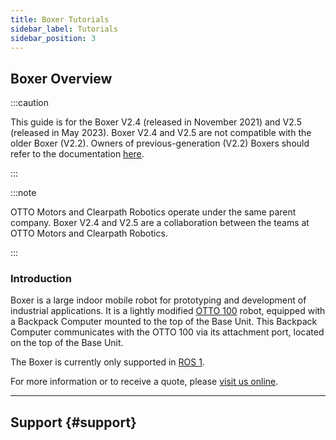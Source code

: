 ```yaml
---
title: Boxer Tutorials
sidebar_label: Tutorials
sidebar_position: 3
---
```



<ComponentIntroductionBoxer />

## Boxer Overview

:::caution

This guide is for the Boxer V2.4 (released in November 2021) and V2.5 (released in May 2023). Boxer V2.4 and V2.5 are not compatible with the older Boxer (V2.2).
Owners of previous-generation (V2.2) Boxers should refer to the documentation [here](http://www.clearpathrobotics.com/assets/guides/kinetic/boxer/).

:::

:::note

OTTO Motors and Clearpath Robotics operate under the same parent company.
Boxer V2.4 and V2.5 are a collaboration between the teams at OTTO Motors and Clearpath Robotics.

:::

### Introduction

Boxer is a large indoor mobile robot for prototyping and development of industrial applications.
It is a lightly modified [OTTO 100](https://ottomotors.com/amrs) robot, equipped with a Backpack Computer mounted
to the top of the Base Unit. This Backpack Computer communicates with the OTTO 100 via its attachment port, located
on the top of the Base Unit.

The Boxer is currently only supported in [ROS 1](/docs_versioned_docs/version-ros1noetic/robots/indoor_robots/boxer/tutorials_boxer.mdx).

For more information or to receive a quote, please [visit us online](http://clearpathrobotics.com/boxer).

<!-- NOTE: This info needs to be included somewhere and modified to make sense for the ROS 2 implementation unless it is covered in indoorNav

### Terminology

The following terms are used throughout this guide:

- Backpack Computer: the externally-mounted computer that has the ROS Master running on it.
- Base Unit: the OTTO 100 platform, including its internal computer. Sometimes referred to as "The OTTO 100".
- Boxer: the combined Base Unit and Backpack Computer.

### Differences from OTTO 100

The most obvious difference between OTTO 100 and Boxer V2.4/V2.5 is that Boxer has been painted black with a yellow
stripe on the sides. This change is purely cosmetic, and is to keep the Boxer visually distinct.

Mechanically, the top deck of the Boxer has a slightly thicker, heavier top-plate with a different arrangement of
mounting holes than the OTTO 100. This is to allow the attachment of additional payloads, such as robotic arms,
larger sensor arrays, and structural elements.

<center>
  <figure>
    <img
      src="/img/robot_images/boxer_images/boxer_dual_gen3_urdf.png"
      width="600"
    />
    <figcaption>URDF model of Boxer with two Kinova Gen3 arms</figcaption>
  </figure>
</center>

Finally, the OTTO 100's attachment interface and ROS 2 API have been enabled. This is necessary to allow the
Backpack Computer to communicate with and control the robot.

### Operating Boxer

Boxer is intended to be controlled via the Backpack Computer; all necessary ROS nodes, and the ROS Master, are running on
the Backpack Computer. Any topics published by or subscribed to from the OTTO 100's internal computer are relayed from the
Backpack Computer.

When the robot powers on it will be in neutral. Use the OTTO App to disengage the safeties and enable operation of
the robot. Note that this requires that the Base Unit be connected to your wireless network. Refer to
[Network Setup](#boxer-networking) for more details.

One ethernet port of the Backpack Computer is reserved for communicating with the Base Unit. By default this is the
port identified as `eno1`, labelled "LAN1" on most computers. All other ethernet ports on the Backpack Computer are
bridged together and may be used for diagnostics, connecting external computers, or adding IP-based accessories such as
lidar sensors, cameras, or robotic arms.

### ROS 2 API

OTTO Motors has developed a ROS 2 API that is available to monitor and control the Base Unit. When using ROS Noetic,
Boxer uses `ros1_bridge` nodes to translate this ROS 2 API into ROS 1 compatible messages.

The ROS 2 API operates on 3 domains:

| Domain ID | Description  |
| :-------- | :----------- |
| 100       | Fleet API    |
| 110       | Autonomy API |
| 95        | Platform API |

Refer to the [OTTO 100 documentation](https://ottomotors.com) for more details on the ROS 2 API.

### Standard Sensors

The Base Unit includes a number of sensors whose data can be consumed by ROS nodes running on the Backpack Computer:

- front-facing safety lidar, available as `/front/scan`
- rear-facing safety lidar, available as `/rear/scan`
- internal IMU, available as `/imu/module0/data_raw`
- front-facing Intel RealSense camera
  - depth data available as `/realsense/depth/image_rect_raw`
  - depth camera info available as `/realsense/depth/camera_info`

At the time of writing OTTO Motors' ROS 2 API does not expose pointcloud or RGB data from the RealSense camera

---

## Boxer Backpack Computer Software Setup {#boxer-software-setup}

:::caution

All of the software instructions in this section apply only to the Backpack Computer, not the
software running on the Base Unit. If your Boxer is not equipped with a Backpack Computer,
you can skip this section.

:::

#### Configuring the Backpack Computer

If you are installing the packages on Boxer's Backpack Computer, you will need to set up `/etc/ros/setup.bash`
too:

```
# Mark location of self so that robot_upstart knows where to find the setup file.
export ROBOT_SETUP=/etc/ros/setup.bash

# Setup robot upstart jobs to use the IP from the network bridge.
# export ROBOT_NETWORK=br0

# Insert extra platform-level environment variables here. The six hashes below are a marker
# for scripts to insert to this file.
######

# Pass through to the main ROS workspace of the system.
source /opt/ros/noetic/setup.bash

# Source your catkin workspace
# Make sure to use the complete path, and avoid using envars like $HOME
# Omit this if you do not have a workspace
source /home/administrator/catkin_ws/devel/setup.bash

# Set the ROS_ROBOT_SERIAL_NO and BOXER_API_VERSION envars
# this is required for the Boxer to operate correctly
# The serial number must match the one stamped on the back of the robot
export ROS_ROBOT_SERIAL_NO=A31_0123456789
export BOXER_API_VERSION=v1_3

# Any additional environment variables that depend on your workspace should be exported here
# e.g.
#export BOXER_URDF_EXTRAS=/path/to/boxer_customizations.urdf.xacro
```

The `BOXER_API_VERSION` environment variable must be set on the robot's Backpack Computer. This version is determined by
the version of the ROS 2 API running on the Base Unit.

At the time of writing the latest version of the OTTO software uses `v1_3`

The `ROS_ROBOT_SERIAL_NO` environment variable must match the serial number stamped on the back of the robot.
The serial number is case-sensitive, and will begin with `A31_`, followed by a series of numbers.

Finally, after you have configured `/etc/ros/setup.bash` you can run the following to create the ROS systemd jobs
that will start ROS automatically when the Backpack Computer start up:

```
source /etc/ros/setup.bash
rosrun boxer_bringup install
sudo systemctl daemon-reload
sudo systemctl start ros
sudo systemctl start ros-bridge
```

### Setting up Boxer's Network Configuration {#boxer-networking}

Boxer is normally equipped with a combination Wi-Fi + Bluetooth module.
If this is your first unboxing, ensure that Boxer's wireless antennae are firmly screwed on to the chassis.
Boxer is equipped with a Backpack Computer mounted to the top of the Base Unit. The Base Unit is
also equipped with an internal computer. This section explains how to configure the networking for the Backpack Computer only. For
instructions on connecting the Base Unit's computer to a network, refer to the [OTTO 100 Documentation](https://docs.ottomotors.com).

#### Enabling the OTTO App

Many of Boxer's features are accessible via the OTTO App. This requires configuring the Base Unit to connect
to your Wi-Fi network. To do this, connect your laptop to the diagnostic ethernet port on the rear of the Base Unit.
Configure your laptop to have a static IP address on the 10.255.255.0/16 subnet, e.g. 10.255.255.100.

Open a web browser and navigate to http://10.255.255.1:8090. You will be promted to enter your network credentials.

Refer to [OTTO Motors' documentation](https://docs.ottomotors.com/en/30495-30526-connecting-a-robot-to-a-network.html)
for more details on configuring the Base Unit's networking.

---

## Mapping and Navigating with Boxer {#navigating-boxer}

:::note

Boxer includes the latest autonomy software from OTTO, including [Fleet Manager](https://ottomotors.com/fleet-manager).

Please refer to [OTTO Motors' documentation](https://docs.ottomotors.com) and the OTTO 100 user manual
for details on how to use OTTO's advanced autonomy software

:::

This section explains how to use basic navigation demos with Boxer. These examples can be used with a simulated Boxer
or with the physical robot. Note that if you are using the physical Boxer you also have access to the much more
advanced OTTO autonomy software.

To get all Navigation related files for Boxer, run:

```
sudo apt-get install ros-noetic-boxer-navigation
```

Below are the example launch files for three different configurations for navigating Boxer:

- Navigation in an odometric frame without a map, using only [move_base](http://wiki.ros.org/move_base).
- Generating a map using [Gmapping](http://wiki.ros.org/gmapping).
- Localization with a known map using [amcl](http://wiki.ros.org/amcl).

If you are working in a simulation, bring up Boxer using the following command:

```
roslaunch boxer_gazebo boxer_race.launch
```

This will spawn Boxer in a relatively enclosed environment

<center>
  <figure>
    <img
      src="/img/robot_images/boxer_images/boxer_gazebo_race.png"
      width="800"
    />
    <figcaption>Boxer in its simulated environment</figcaption>
  </figure>
</center>

If you're working with a real Boxer, it's suggested to connect wirelessly via SSH and launch the ROS launch files from onboard the robot.
You'll need to have bidirectional communication with the robot's roscore in order to launch RViz on your workstation (see [here](#remote-computer-software)).

### Navigation without a Map

In the odometry navigation demo Boxer attempts to reach a given goal in the world within a user-specified tolerance.
The 2D navigation, generated by `move_base`, takes in information from odometry, laser scanner, and a goal pose and outputs safe velocity commands.
In this demo the configuration of move_base is set for navigation without a map in an odometric frame (that is, without reference to a map).

To launch the navigation demo, run:

```
roslaunch boxer_navigation odom_navigation_demo.launch
```

To visualize with the suggested RViz configuration launch:

```
roslaunch boxer_viz view_robot.launch config:=navigation
```

<center>
  <figure>
    <img
      src="/img/robot_images/boxer_images/boxer_rviz_odom_navigating.png"
      width="800"
    />
    <figcaption>Boxer driving to its 2D Nav Goal in RViz</figcaption>
  </figure>
</center>

To send goals to the robot, select the _2D Nav Goal_ tool from the top toolbar, and then click anywhere in the RViz view to set the position.
Alternatively, click and drag slightly to set the goal position and orientation.

If you wish to customize the parameters of move_base, local costmap, global costmap and base_local_planner, clone [boxer_navigation](https://github.com/boxer-cpr/boxer/tree/noetic-devel/boxer_navigation) into your own workspace and modify the corresponding files in the `params` subfolder.

-->

---

## Support {#support}

<Support />
